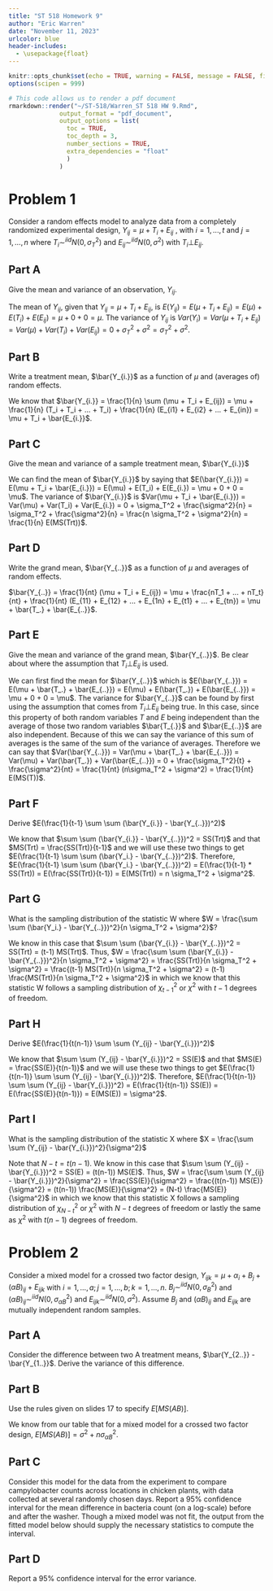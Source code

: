 ```yaml
---
title: "ST 518 Homework 9"
author: "Eric Warren"
date: "November 11, 2023"
urlcolor: blue
header-includes:
  - \usepackage{float}
---
```


```r
knitr::opts_chunk$set(echo = TRUE, warning = FALSE, message = FALSE, fig.pos = "H", out.extra = "")
options(scipen = 999)
```

```r
# This code allows us to render a pdf document
rmarkdown::render("~/ST-518/Warren_ST 518 HW 9.Rmd", 
              output_format = "pdf_document", 
              output_options = list(
                toc = TRUE, 
                toc_depth = 3,
                number_sections = TRUE,
                extra_dependencies = "float"
                )
              )
```

# Problem 1

Consider a random effects model to analyze data from a completely randomized experimental design, $Y_{ij} = \mu + T_i + E_{ij}$ , with $i = 1, ..., t$ and $j = 1, ... , n$ where $T_i \sim^{iid} N(0, \sigma_T^2)$ and $E_{ij} \sim^{iid} N(0, \sigma^2)$ with $T_i \bot  E_{ij}$.

## Part A

Give the mean and variance of an observation, $Y_{ij}$.

The mean of $Y_{ij}$, given that $Y_{ij} = \mu + T_i + E_{ij}$, is $E(Y_{ij}) = E(\mu + T_i + E_{ij}) = E(\mu) + E(T_i) + E(E_{ij}) = \mu + 0 + 0 = \mu$. The variance of $Y_{ij}$ is $Var(Y_i) = Var(\mu + T_i + E_{ij}) = Var(\mu) + Var(T_i) + Var(E_{ij}) = 0 + \sigma_T^2 + \sigma^2 = \sigma_T^2 + \sigma^2$.

## Part B

Write a treatment mean, $\bar{Y_{i.}}$ as a function of $\mu$ and (averages of) random effects.

We know that $\bar{Y_{i.}} = \frac{1}{n} \sum (\mu + T_i + E_{ij}) = \mu + \frac{1}{n} (T_i + T_i + ... + T_i) + \frac{1}{n} (E_{i1} + E_{i2} + ... + E_{in}) = \mu + T_i + \bar{E_{i.}}$.

## Part C

Give the mean and variance of a sample treatment mean, $\bar{Y_{i.}}$

We can find the mean of $\bar{Y_{i.}}$ by saying that $E(\bar{Y_{i.}}) = E(\mu + T_i + \bar{E_{i.}}) = E(\mu) + E(T_i) + E(E_{i.}) = \mu + 0 + 0 = \mu$. The variance of $\bar{Y_{i.}}$ is $Var(\mu + T_i + \bar{E_{i.}}) = Var(\mu) + Var(T_i) + Var(E_{i.}) = 0 + \sigma_T^2 + \frac{\sigma^2}{n} = \sigma_T^2 + \frac{\sigma^2}{n} = \frac{n \sigma_T^2 + \sigma^2}{n} = \frac{1}{n} E(MS(Trt))$.

## Part D

Write the grand mean, $\bar{Y_{..}}$ as a function of $\mu$ and averages of random effects.

$\bar{Y_{..}} = \frac{1}{nt} (\mu + T_i + E_{ij}) = \mu + \frac{nT_1 + ... + nT_t}{nt} + \frac{1}{nt} (E_{11} + E_{12} + ... + E_{1n} + E_{t1} + ... + E_{tn}) = \mu + \bar{T_.} + \bar{E_{..}}$.

## Part E

Give the mean and variance of the grand mean, $\bar{Y_{..}}$. Be clear about where the assumption that $T_i \bot E_{ij}$ is used.

We can first find the mean for $\bar{Y_{..}}$ which is $E(\bar{Y_{..}}) = E(\mu + \bar{T_.} + \bar{E_{..}}) = E(\mu) + E(\bar{T_.}) + E(\bar{E_{..}}) = \mu + 0 + 0 = \mu$. The variance for $\bar{Y_{..}}$ can be found by first using the assumption that comes from $T_i \bot E_{ij}$ being true. In this case, since this property of both random variables $T$ and $E$ being independent than the average of those two random variables $\bar{T_{.}}$ and $\bar{E_{..}}$ are also independent. Because of this we can say the variance of this sum of averages is the same of the sum of the variance of averages. Therefore we can say that $Var(\bar{Y_{..}}) = Var(\mu + \bar{T_.} + \bar{E_{..}}) = Var(\mu) + Var(\bar{T_.}) + Var(\bar{E_{..}}) = 0 + \frac{\sigma_T^2}{t} + \frac{\sigma^2}{nt} = \frac{1}{nt} (n\sigma_T^2 + \sigma^2) = \frac{1}{nt} E(MS(T))$.

## Part F

Derive $E(\frac{1}{t-1} \sum \sum (\bar{Y_{i.}} - \bar{Y_{..}})^2)$

We know that $\sum \sum (\bar{Y_{i.}} - \bar{Y_{..}})^2 = SS(Trt)$ and that $MS(Trt) = \frac{SS(Trt)}{t-1}$ and we will use these two things to get $E(\frac{1}{t-1} \sum \sum (\bar{Y_i.} - \bar{Y_{..}})^2)$. Therefore, $E(\frac{1}{t-1} \sum \sum (\bar{Y_i.} - \bar{Y_{..}})^2) = E(\frac{1}{t-1} * SS(Trt)) = E(\frac{SS(Trt)}{t-1}) = E(MS(Trt)) = n \sigma_T^2 + \sigma^2$.

## Part G

What is the sampling distribution of the statistic W where $W = \frac{\sum \sum (\bar{Y_i.} - \bar{Y_{..}})^2}{n \sigma_T^2 + \sigma^2}$?

We know in this case that $\sum \sum (\bar{Y_{i.}} - \bar{Y_{..}})^2 = SS(Trt) = (t-1) MS(Trt)$. Thus, $W = \frac{\sum \sum (\bar{Y_{i.}} - \bar{Y_{..}})^2}{n \sigma_T^2 + \sigma^2} = \frac{SS(Trt)}{n \sigma_T^2 + \sigma^2} = \frac{(t-1) MS(Trt)}{n \sigma_T^2 + \sigma^2} = (t-1) \frac{MS(Trt)}{n \sigma_T^2 + \sigma^2}$ in which we know that this statistic W follows a sampling distribution of $\chi_{t-1}^2$ or $\chi^2$ with $t-1$ degrees of freedom.

## Part H

Derive $E(\frac{1}{t(n-1)} \sum \sum (Y_{ij} - \bar{Y_{i.}})^2)$

We know that $\sum \sum (Y_{ij} - \bar{Y_{i.}})^2 = SS(E)$ and that $MS(E) = \frac{SS(E)}{t(n-1)}$ and we will use these two things to get $E(\frac{1}{t(n-1)} \sum \sum (Y_{ij} - \bar{Y_{i.}})^2)$. Therefore, $E(\frac{1}{t(n-1)} \sum \sum (Y_{ij} - \bar{Y_{i.}})^2) = E(\frac{1}{t(n-1)} SS(E)) = E(\frac{SS(E)}{t(n-1)}) = E(MS(E)) = \sigma^2$.

## Part I

What is the sampling distribution of the statistic X where $X = \frac{\sum \sum (Y_{ij} - \bar{Y_{i.}})^2}{\sigma^2}$

Note that $N-t = t(n-1)$. We know in this case that $\sum \sum (Y_{ij} - \bar{Y_{i.}})^2 = SS(E) = (t(n-1)) MS(E)$. Thus, $W = \frac{\sum \sum (Y_{ij} - \bar{Y_{i.}})^2}{\sigma^2} = \frac{SS(E)}{\sigma^2} = \frac{(t(n-1)) MS(E)}{\sigma^2} = (t(n-1)) \frac{MS(E)}{\sigma^2} = (N-t) \frac{MS(E)}{\sigma^2}$ in which we know that this statistic X follows a sampling distribution of $\chi_{N-t}^2$ or $\chi^2$ with $N-t$ degrees of freedom or lastly the same as $\chi^2$ with $t(n-1)$ degrees of freedom.

# Problem 2

Consider a mixed model for a crossed two factor design,
$Y_{ijk} = \mu + \alpha_i + B_j + (\alpha B)_{ij} + E_{ijk}$ with $i = 1, ..., a; j = 1, ..., b; k = 1, ..., n$. $B_j \sim^{iid} N(0, \sigma_B^2)$ and $(\alpha B)_{ij} \sim^{iid} N(0, \sigma_{\alpha B}^2)$ and $E_{ijk} \sim^{iid} N(0, \sigma^2)$. Assume $B_j$ and $(\alpha B)_{ij}$ and $E_{ijk}$ are
mutually independent random samples.

## Part A

Consider the difference between two A treatment means, $\bar{Y_{2..}} - \bar{Y_{1..}}$. Derive the variance of this difference.

## Part B

Use the rules given on slides 17 to specify $E[MS(AB)]$.

We know from our table that for a mixed model for a crossed two factor design, $E[MS(AB)] = \sigma^2 + n \sigma_{\alpha B}^2$.

## Part C

Consider this model for the data from the experiment to compare campylobacter counts across locations in chicken plants, with data collected at several randomly chosen days. Report a 95% confidence interval for the mean difference in bacteria count (on a log-scale) before and after the washer. Though a mixed model was not fit, the output from the fitted model below should supply the necessary statistics to compute the interval.

## Part D

Report a 95% confidence interval for the error variance.